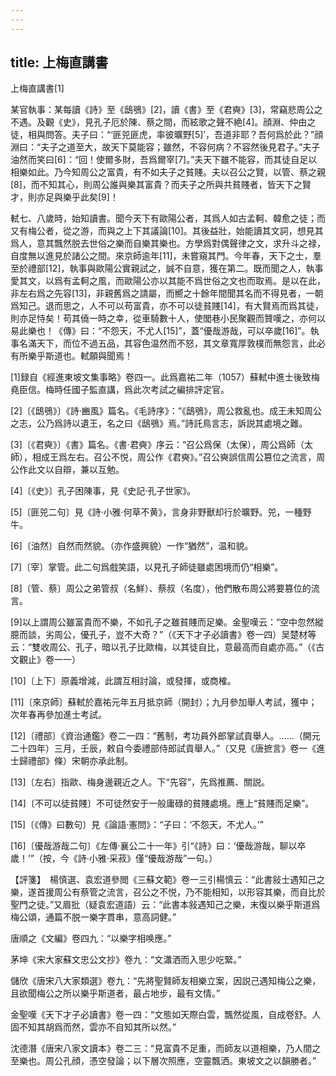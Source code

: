```yaml
---
---
---
```

title: 上梅直講書
---



上梅直講書[1]


某官執事：某每讀《詩》至《鴟鴞》[2]，讀《書》至《君奭》[3]，常竊悲周公之不遇。及觀《史》，見孔子厄於陳、蔡之間，而絃歌之聲不絶[4]。顔淵、仲由之徒，相與問答。夫子曰：“‘匪兕匪虎，率彼曠野[5]’，吾道非耶？吾何爲於此？”顔淵曰：“夫子之道至大，故天下莫能容；雖然，不容何病？不容然後見君子。”夫子油然而笑曰[6]：“回！使爾多財，吾爲爾宰[7]。”夫天下雖不能容，而其徒自足以相樂如此。乃今知周公之富貴，有不如夫子之貧賤。夫以召公之賢，以管、蔡之親[8]，而不知其心，則周公誰與樂其富貴？而夫子之所與共貧賤者，皆天下之賢才，則亦足與樂乎此矣[9]！

軾七、八歲時，始知讀書。聞今天下有歐陽公者，其爲人如古孟軻、韓愈之徒；而又有梅公者，從之游，而與之上下其議論[10]。其後益壯，始能讀其文詞，想見其爲人，意其飄然脱去世俗之樂而自樂其樂也。方學爲對偶聲律之文，求升斗之禄，自度無以進見於諸公之間。來京師逾年[11]，未嘗窺其門。今年春，天下之士，羣至於禮部[12]，執事與歐陽公實親試之，誠不自意，獲在第二。既而聞之人，執事愛其文，以爲有孟軻之風，而歐陽公亦以其能不爲世俗之文也而取焉。是以在此，非左右爲之先容[13]，非親舊爲之請屬，而嚮之十餘年間聞其名而不得見者，一朝爲知己。退而思之，人不可以苟富貴，亦不可以徒貧賤[14]，有大賢焉而爲其徒，則亦足恃矣！苟其僥一時之幸，從車騎數十人，使閭巷小民聚觀而贊嘆之，亦何以易此樂也！《傳》曰：“不怨天，不尤人[15]”，蓋“優哉游哉，可以卒歲[16]”。執事名滿天下，而位不過五品，其容色温然而不怒，其文章寬厚敦樸而無怨言，此必有所樂乎斯道也。軾願與聞焉！

[1]録自《經進東坡文集事略》卷四一。此爲嘉祐二年（1057）蘇軾中進士後致梅堯臣信。梅時任國子監直講，爲此次考試之編排評定官。

[2]〔《鴟鴞》〕《詩·豳風》篇名。《毛詩序》：“《鴟鴞》，周公救亂也。成王未知周公之志，公乃爲詩以遺王，名之曰《鴟鴞》焉。”詩託鳥言志，訴説其處境之難。

[3]〔《君奭》〕《書》篇名。《書·君奭》序云：“召公爲保（太保），周公爲師（太師），相成王爲左右。召公不悦，周公作《君奭》。”召公奭誤信周公篡位之流言，周公作此文以自辯，兼以互勉。

[4]〔《史》〕孔子困陳事，見《史記·孔子世家》。

[5]〔匪兕二句〕見《詩·小雅·何草不黄》，言身非野獸却行於曠野。兕，一種野牛。

[6]〔油然〕自然而然貌。（亦作盛興貌）一作“猶然”，温和貌。

[7]〔宰〕掌管。此二句爲戲笑語，以見孔子師徒雖處困境而仍“相樂”。

[8]〔管、蔡〕周公之弟管叔（名鮮）、蔡叔（名度），他們散布周公將要篡位的流言。

[9]以上謂周公雖富貴而不樂，不如孔子之雖貧賤而足樂。金聖嘆云：“空中忽然縱臆而談，劣周公，優孔子，豈不大奇？”（《天下才子必讀書》卷一四）吴楚材等云：“雙收周公、孔子，暗以孔子比歐梅，以其徒自比，意最高而自處亦高。”（《古文觀止》卷一一）

[10]〔上下〕原義增減，此謂互相討論，或發揮，或商榷。

[11]〔來京師〕蘇軾於嘉祐元年五月抵京師（開封）；九月參加舉人考試，獲中；次年春再參加進士考試。

[12]〔禮部〕《資治通鑑》卷二一四：“舊制，考功員外郎掌試貢舉人。……（開元二十四年）三月，壬辰，敕自今委禮部侍郎試貢舉人。”（又見《唐摭言》卷一《進士歸禮部》條）宋朝亦承此制。

[13]〔左右〕指歐、梅身邊親近之人。下“先容”，先爲推薦、關説。

[14]〔不可以徒貧賤〕不可徒然安于一般庸碌的貧賤處境。應上“貧賤而足樂”。

[15]〔《傳》曰數句〕見《論語·憲問》：“子曰：‘不怨天，不尤人。’”

[16]〔優哉游哉二句〕《左傳·襄公二十一年》引“《詩》曰：‘優哉游哉，聊以卒歲！’”（按，今《詩·小雅·采菽》僅“優哉游哉”一句。）

【評箋】　楊慎選、袁宏道參閲《三蘇文範》卷一三引楊慎云：“此書敍士遇知己之樂，遂首援周公有蔡管之流言，召公之不悦，乃不能相知，以形容其樂，而自比於聖門之徒。”又眉批（疑袁宏道語）云：“此書本敍遇知己之樂，末復以樂乎斯道爲梅公頌，通篇不脱一樂字貫串，意高詞健。”

唐順之《文編》卷四九：“以樂字相唤應。”

茅坤《宋大家蘇文忠公文抄》卷九：“文瀟洒而入思少吃緊。”

儲欣《唐宋八大家類選》卷九：“先將聖賢師友相樂立案，因説己遇知梅公之樂，且欲聞梅公之所以樂乎斯道者，最占地步，最有文情。”

金聖嘆《天下才子必讀書》卷一四：“文態如天際白雲，飄然從風，自成卷舒。人固不知其胡爲而然，雲亦不自知其所以然。”

沈德潛《唐宋八家文讀本》卷二三：“見富貴不足重，而師友以道相樂，乃人間之至樂也。周公孔顔，憑空發論；以下層次照應，空靈飄洒。東坡文之以韻勝者。”